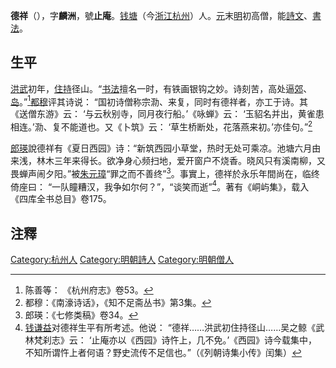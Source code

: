 '''德祥'''（{{bd|?||?||}}），字'''麟洲'''，號'''止庵'''。[[钱塘县|钱塘]]（今[[浙江|浙江]][[杭州|杭州]]）人。[[元|元]]末[[明|明]]初高僧，能[[詩|詩]][[文|文]]、[[書法|書法]]。

==生平==
[[洪武|洪武]]初年，[[住持|住持]]径山。“[[书法|书法]]擅名一时，有铁画银钩之妙。诗刻苦，高处逼[[孟郊|郊]]、[[賈岛|岛]]。”<ref>陈善等： 《杭州府志》卷53。</ref>[[都穆|都穆]]评其诗说： “国初诗僧称宗泐、来复，同时有德祥者，亦工于诗。其《送僧东游》云： ‘与云秋别寺，同月夜行船。’《咏蝉》云： ‘玉貂名并出，黄雀患相连。’泐、复不能道也。又《卜筑》云： ‘草生桥断处，花落燕来初。’亦佳句。”<ref>都穆：《南濠诗话》，《知不足斋丛书》第3集。</ref>

[[郎瑛|郎瑛]]說德祥有《夏日西园》诗：“新筑西园小草堂，热时无处可乘凉。池塘六月由来浅，林木三年来得长。欲净身心频扫地，爱开窗户不烧香。晓风只有溪南柳，又畏蝉声闹夕阳。”被[[朱元璋|朱元璋]]“罪之而不善终”<ref>郎瑛：《七修类稿》卷34。</ref>。事實上，德祥於永乐年間尚在，临终倚座曰： “一队瞳糟汉，我争如尔何？”，“谈笑而逝”<ref>

[[钱谦益|钱谦益]]对德祥生平有所考述。他说： “德祥……洪武初住持径山……吴之鲸《武林梵刹志》云： ‘止庵亦以《西园》诗忤上，几不免。’《西园》诗今载集中，不知所谓忤上者何语？野史流传不足信也。”（《列朝诗集小传》闰集）</ref>。著有《峒屿集》，载入《四库全书总目》卷175。

==注釋==
<references/>
[[Category:杭州人|Category:杭州人]]
[[Category:明朝詩人|Category:明朝詩人]]
[[Category:明朝僧人|Category:明朝僧人]]